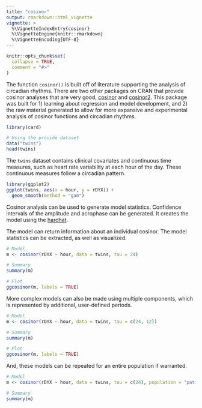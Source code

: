 ```yaml
---
title: "cosinor"
output: rmarkdown::html_vignette
vignette: >
  %\VignetteIndexEntry{cosinor}
  %\VignetteEngine{knitr::rmarkdown}
  %\VignetteEncoding{UTF-8}
---
```


```r
knitr::opts_chunk$set(
  collapse = TRUE,
  comment = "#>"
)
```

The function `cosinor()` is built off of literature supporting the analysis of circadian rhythms. There are two other packages on CRAN that provide cosinor analyses that are very good, [cosinor](https://CRAN.R-project.org/package=cosinor) and [cosinor2](https://CRAN.R-project.org/package=cosinor2). This package was built for 1) learning about regression and model development, and 2) the raw material generated to allow for more expansive and experimental analysis of cosinor functions and circadian rhythms.

```r
library(card)

# Using the provide dataset
data("twins")
head(twins)
```

The `twins` dataset contains clinical covariates and continuous time measures, such as heart rate variability at each hour of the day. These continuous measures follow a circadian pattern.

```r
library(ggplot2)
ggplot(twins, aes(x = hour, y = rDYX)) +
  geom_smooth(method = "gam")
```

Cosinor analysis can be used to generate model statistics. Confidence intervals of the amplitude and acrophase can be generated. It creates the model using the [hardhat](https://tidymodels.github.io/hardhat/index.html).

The model can return information about an individual cosinor. The model statistics can be extracted, as well as visualized.

```r
# Model
m <- cosinor(rDYX ~ hour, data = twins, tau = 24)

# Summary
summary(m)

# Plot
ggcosinor(m, labels = TRUE)
```

More complex models can also be made using multiple components, which is represented by additional, user-defined periods.

```r
# Model
m <- cosinor(rDYX ~ hour, data = twins, tau = c(24, 12))

# Summary
summary(m)

# Plot
ggcosinor(m, labels = TRUE)
```

And, these models can be repeated for an entire population if warranted.

```r
# Model
m <- cosinor(rDYX ~ hour, data = twins, tau = c(24), population = "patid")

# Summary
summary(m)
```
